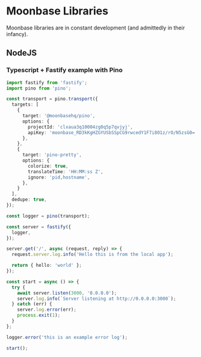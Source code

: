 
# Moonbase Libraries

Moonbase libraries are in constant development (and admittedly in their infancy).

## NodeJS

<Cards>
  <Card title="Pino" target="_blank" href="https://github.com/moonbasehq/js/tree/main/packages/pino" />
  <Card title="Winston" target="_blank" href="https://github.com/moonbasehq/js/tree/main/packages/winston" />
</Cards>

### Typescript + Fastify example with Pino

```typescript
import fastify from 'fastify';
import pino from 'pino';

const transport = pino.transport({
  targets: [
    {
      target: '@moonbasehq/pino',
      options: {
        projectId: 'clxaua3q10004zg0q5p7qvjyj',
        apiKey: 'moonbase_RD3kKgHZGYUSbSSpCG9rwcedY1F7i8O1z/rO/N5zsG0=',
      },
    },
    {
      target: 'pino-pretty',
      options: {
        colorize: true,
        translateTime: 'HH:MM:ss Z',
        ignore: 'pid,hostname',
      },
    }
  ],
  dedupe: true,
});

const logger = pino(transport);

const server = fastify({
  logger,
});

server.get('/', async (request, reply) => {
  request.server.log.info('Hello this is from the local app');

  return { hello: 'world' };
});

const start = async () => {
  try {
    await server.listen(3000, '0.0.0.0');
    server.log.info(`Server listening at http://0.0.0.0:3000`);
  } catch (err) {
    server.log.error(err);
    process.exit(1);
  }
};

logger.error('this is an example error log');

start();
```
